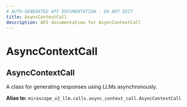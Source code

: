 ```yaml
---
# AUTO-GENERATED API DOCUMENTATION - DO NOT EDIT
title: AsyncContextCall
description: API documentation for AsyncContextCall
---
```


# AsyncContextCall

## <ApiType type="Alias" path="calls/AsyncContextCall" symbolName="AsyncContextCall" /> AsyncContextCall

A class for generating responses using LLMs asynchronously.


**Alias to:** `mirascope_v2_llm.calls.async_context_call.AsyncContextCall`
